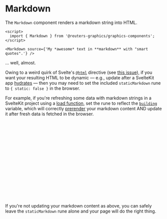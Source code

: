 
<Meta of={MarkdownStories} />

# Markdown

The `Markdown` component renders a markdown string into HTML.

```svelte
<script>
  import { Markdown } from '@reuters-graphics/graphics-components';
</script>

<Markdown source={'My *awesome* text in **markdown** with "smart quotes".'} />
```

<Canvas of={MarkdownStories.Demo} />

... well, almost.

Owing to a weird quirk of Svelte's [`@html`](https://svelte.dev/docs/special-tags#html) directive (see [this issue](https://github.com/reuters-graphics/graphics-components/issues/148)), if you want your resulting HTML to be dynamic — e.g., update after a SvelteKit app [hydrates](https://kit.svelte.dev/docs/glossary#hydration) — then you may need to set the included `staticMarkdown` rune to `{ static: false }` in the browser.

For example, if you're refreshing some data with markdown strings in a SvelteKit project using a [load function](https://kit.svelte.dev/docs/load), set the rune to reflect the [`building`](https://kit.svelte.dev/docs/modules#$app-environment-building) variable, which will correctly [prerender](https://kit.svelte.dev/docs/glossary#prerendering) your markdown content AND update it after fresh data is fetched in the browser.

```javascript
// +layout.js
import { staticMarkdown } from '@reuters-graphics/graphics-components';
import { building } from '$app/environment';

/** @type {import('./$types').LayoutLoad} */
export const load = async () => {
  // Set the staticMarkdown rune with the value of building.
  staticMarkdown.static = building;

  // Now this content will correctly refresh when a reader loads your page.
  const resp = await fetch(
    'https://graphics.thomsonreuters.com/data/my-page-content.json'
  );
  const content = await resp.json();

  return { content };
};
```

If you're not updating your markdown content as above, you can safely leave the `staticMarkdown` rune alone and your page will do the right thing.
